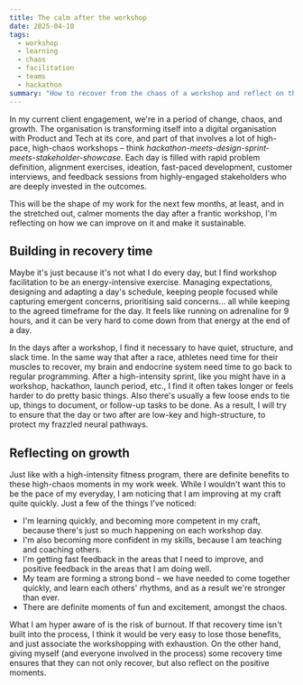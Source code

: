 ```yaml
---
title: The calm after the workshop
date: 2025-04-10
tags:
  - workshop
  - learning
  - chaos
  - facilitation
  - teams
  - hackathon
summary: "How to recover from the chaos of a workshop and reflect on the growth that comes from it."
---
```


In my current client engagement, we're in a period of change, chaos, and growth. The organisation is transforming itself into a digital organisation with Product and Tech at its core, and part of that involves a lot of high-pace, high-chaos workshops – think _hackathon-meets-design-sprint-meets-stakeholder-showcase_. Each day is filled with rapid problem definition, alignment exercises, ideation, fast-paced development, customer interviews, and feedback sessions from highly-engaged stakeholders who are deeply invested in the outcomes.

This will be the shape of my work for the next few months, at least, and in the stretched out, calmer moments the day after a frantic workshop, I'm reflecting on how we can improve on it and make it sustainable.

## Building in recovery time

Maybe it's just because it's not what I do every day, but I find workshop facilitation to be an energy-intensive exercise. Managing expectations, designing and adapting a day's schedule, keeping people focused while capturing emergent concerns, prioritising said concerns... all while keeping to the agreed timeframe for the day. It feels like running on adrenaline for 9 hours, and it can be very hard to come down from that energy at the end of a day.

In the days after a workshop, I find it necessary to have quiet, structure, and slack time. In the same way that after a race, athletes need time for their muscles to recover, my brain and endocrine system need time to go back to regular programming. After a high-intensity sprint, like you might have in a workshop, hackathon, launch period, etc., I find it often takes longer or feels harder to do pretty basic things. Also there's usually a few loose ends to tie up, things to document, or follow-up tasks to be done. As a result, I will try to ensure that the day or two after are low-key and high-structure, to protect my frazzled neural pathways.

## Reflecting on growth

Just like with a high-intensity fitness program, there are definite benefits to these high-chaos moments in my work week. While I wouldn't want this to be the pace of my everyday, I am noticing that I am improving at my craft quite quickly. Just a few of the things I've noticed:

- I'm learning quickly, and becoming more competent in my craft, because there's just so much happening on each workshop day.
- I'm also becoming more confident in my skills, because I am teaching and coaching others.
- I'm getting fast feedback in the areas that I need to improve, and positive feedback in the areas that I am doing well.
- My team are forming a strong bond – we have needed to come together quickly, and learn each others' rhythms, and as a result we're stronger than ever.
- There are definite moments of fun and excitement, amongst the chaos.

What I am hyper aware of is the risk of burnout. If that recovery time isn't built into the process, I think it would be very easy to lose those benefits, and just associate the workshopping with exhaustion. On the other hand, giving myself (and everyone involved in the process) some recovery time ensures that they can not only recover, but also reflect on the positive moments.
